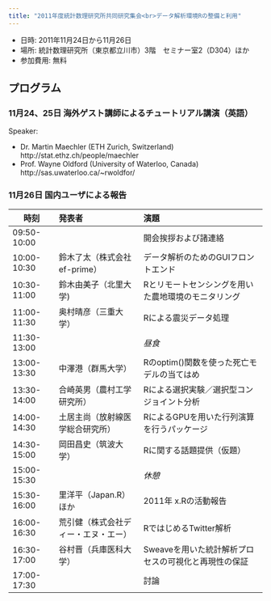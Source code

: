 ```yaml
---
title: "2011年度統計数理研究所共同研究集会<br>データ解析環境Rの整備と利用"
---
```


- 日時: 2011年11月24日から11月26日
- 場所: 統計数理研究所（東京都立川市）3階　セミナー室2（D304）ほか
- 参加費用: 無料

## プログラム

### 11月24、25日 海外ゲスト講師によるチュートリアル講演（英語）

Speaker:

- Dr. Martin Maechler (ETH Zurich, Switzerland) http://stat.ethz.ch/people/maechler
- Prof. Wayne Oldford (University of Waterloo, Canada) http://sas.uwaterloo.ca/~rwoldfor/

### 11月26日 国内ユーザによる報告

| 時刻  | 発表者 | 演題 |
|------|:----------|:---------------|
| 09:50-10:00 | | 開会挨拶および諸連絡 |
| 10:00-10:30 | 鈴木了太（株式会社ef-prime） | データ解析のためのGUIフロントエンド |
| 10:30-11:00 | 鈴木由美子（北里大学) | Rとリモートセンシングを用いた農地環境のモニタリング |
| 11:00-11:30 | 奥村晴彦（三重大学） | Rによる震災データ処理 |
| 11:30-13:00 | | *昼食* |
| 13:00-13:30 | 中澤港（群馬大学） | Rのoptim()関数を使った死亡モデルの当てはめ |
| 13:30-14:00 | 合崎英男（農村工学研究所） | Rによる選択実験／選択型コンジョイント分析 |
| 14:00-14:30 | 土居主尚（放射線医学総合研究所） | RによるGPUを用いた行列演算を行うパッケージ |
| 14:30-15:00 | 岡田昌史（筑波大学） | Rに関する話題提供（仮題） |
| 15:00-15:30 | | *休憩* |
| 15:30-16:00 | 里洋平（Japan.R）ほか | 2011年 x.Rの活動報告 |
| 16:00-16:30 | 荒引健（株式会社ディー・エヌ・エー） | RではじめるTwitter解析 |
| 16:30-17:00 | 谷村晋（兵庫医科大学） | Sweaveを用いた統計解析プロセスの可視化と再現性の保証 |
| 17:00-17:30 | | 討論 |

